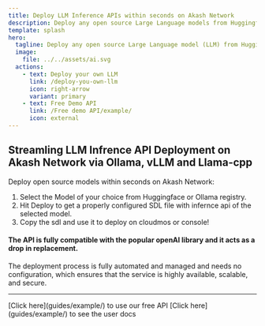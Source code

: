 ```yaml
---
title: Deploy LLM Inference APIs within seconds on Akash Network
description: Deploy any open source Large Language models from Huggingface to Akash network with zero configuration
template: splash
hero:
  tagline: Deploy any open source Large Language model (LLM) from Huggingface or Ollama Registry to Akash network with zero configuration
  image:
    file: ../../assets/ai.svg
  actions:
    - text: Deploy your own LLM
      link: /deploy-you-own-llm
      icon: right-arrow
      variant: primary
    - text: Free Demo API
      link: /Free demo API/example/
      icon: external
---
```



## Streamling LLM Infrence API Deployment on Akash Network via Ollama, vLLM and Llama-cpp

Deploy open source models within seconds on Akash Network:

1. Select the Model of your choice from Huggingface or Ollama registry.
2. Hit Deploy to get a properly configured SDL file with infernce api of the selected model.
3. Copy the sdl and use it to deploy on cloudmos or console!

#### The API is fully compatible with the popular openAI library and it acts as a drop in replacement. 

The deployment process is fully automated and managed and needs no configuration, which ensures that the service is highly available, scalable, and secure.

-------------------------------------------------------------
<CardGrid stagger>

  <Card  title="Free Demo API" icon="open-book">
  [Click here](guides/example/)  to use our free API
  </Card>
  <Card  title="Endpoint Documentation" icon="open-book">
  [Click here](guides/example/) to see the user docs
  </Card>
</CardGrid>
